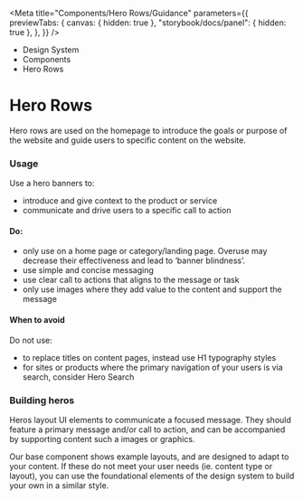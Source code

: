 
<Meta
	title="Components/Hero Rows/Guidance"
	parameters={{
		previewTabs: {
			canvas: { hidden: true },
			"storybook/docs/panel": { hidden: true },
		},
	}}
/>

<div className="act-docs-container">
	<Masthead />
	<main className="act-body">
		<div className="act-flex act-flex-light-purple">
			<div className="act-flex__container act-flex__container-padding-trim">
				<div className="act-flex__grid">
					<div className="act-flex__row">
						<div className="act-col__cw-12">
							<div className="act-box">
								<div className="act-breadcrumbs">
									<ul className="act-breadcrumbs__container">
										<li className="act-breadcrumbs__crumb act-h6">
											<LinkTo className="act-breadcrumbs__crumb__link" kind="system-introduction--page">
												Design System <i className="fa-solid fa-angle-right"></i>
											</LinkTo>
										</li>
										<li className="act-breadcrumbs__crumb act-h6">
											<LinkTo className="act-breadcrumbs__crumb__link" kind="components-overview--page">
												Components <i className="fa-solid fa-angle-right"></i>
											</LinkTo>
										</li>
										<li className="act-breadcrumbs__crumb act-h6">
											<LinkTo className="act-breadcrumbs__crumb__link" kind="components-overview--pageoverview--page">
												Hero Rows <i className="fa-solid fa-angle-right"></i>
											</LinkTo>
										</li>
									</ul>
								</div>
								<h1>Hero Rows</h1>
								<p>Hero rows are used on the homepage to introduce the goals or purpose of the website and guide users to specific content on the website.</p>
							</div>
						</div>
					</div>
				</div>
			</div>
		</div>
		<div className="act-flex">
			<div className="act-flex__container">
				<div className="act-flex__grid">
					<div className="act-flex__row">
						<div className="act-col__cw-12">
							<div className="act-box">
								<h3>Usage</h3>
								<p>Use a hero banners to:</p>
								<ul>
									<li>introduce and give context to the product or service</li>
									<li>communicate and drive users to a specific call to action</li>
								</ul>
								<h4>Do:</h4>
								<ul>
									<li>only use on a home page or category/landing page. Overuse may decrease their effectiveness and lead to ‘banner blindness’.</li>
									<li>use simple and concise messaging</li>
									<li>use clear call to actions that aligns to the message or task</li>
									<li>only use images where they add value to the content and support the message</li>
								</ul>
								<h4>When to avoid</h4>
								<p>Do not use:</p>
								<ul>
									<li>to replace titles on content pages, instead use H1 typography styles</li>
									<li>for sites or products where the primary navigation of your users is via search, consider Hero Search</li>
								</ul>
							</div>
						</div>
					</div>
					<div className="act-flex__row">
						<div className="act-col__cw-12">
							<div className="act-box">
								<h3>Building heros</h3>
								<p>
									Heros layout UI elements to communicate a focused message. They should feature a primary message and/or call to action, and can be accompanied by supporting
									content such a images or graphics.
								</p>
								<p>
									Our base component shows example layouts, and are designed to adapt to your content. If these do not meet your user needs (ie. content type or layout), you can
									use the foundational elements of the design system to build your own in a similar style.
								</p>
							</div>
						</div>
					</div>
				</div>
			</div>
		</div>
	</main>
	<footer className="act-footer">
		<AoC />
		<Footer />
	</footer>
</div>
